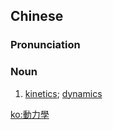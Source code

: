 {{also|動力学|动力学}}
==Chinese==
{{zh-forms|s=动力学|type=21}}

===Pronunciation===
{{zh-pron
|m=dònglìxué
|c=dung6 lik6 hok6
|cat=n
}}

===Noun===
{{zh-noun}}

# [[kinetics]]; [[dynamics]]

[[ko:動力學]]
